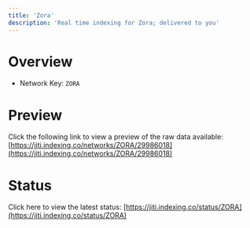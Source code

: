 ```yaml
---
title: 'Zora'
description: 'Real time indexing for Zora; delivered to you'
---
```


# Overview
- Network Key: `ZORA`

# Preview
Click the following link to view a preview of the raw data available: [https://jiti.indexing.co/networks/ZORA/29986018](https://jiti.indexing.co/networks/ZORA/29986018)

# Status
Click here to view the latest status: [https://jiti.indexing.co/status/ZORA](https://jiti.indexing.co/status/ZORA)
